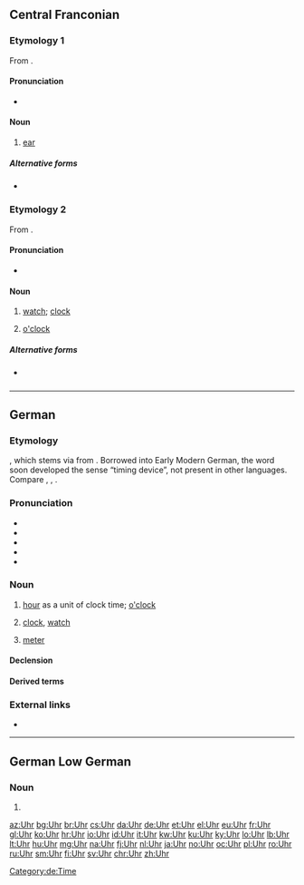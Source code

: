 ==Central Franconian==

===Etymology 1===
From {{inh|gmw-cfr|goh|ōra}}.

====Pronunciation====
* {{IPA|/uə̯/|lang=gmw-cfr}}

====Noun====
{{head|gmw-cfr|noun|g=n|plural|Uhre|diminutive|Ührche}}

# {{lb|gmw-cfr|Ripuarian|northern|_|Moselle Franconian}} [[ear]]
#: {{ux|gmw-cfr|Wann de schlääch hürs, wäsch der de Föß, datt der Dreck us de '''Uhre''' nohrötsch.|Wash your feet if you can’t hear well, so that the dirt from your '''ears''' can slide down.}}

=====Alternative forms=====
* {{l|gmw-cfr|Ohr}} {{i|southern Moselle Franconian}}

===Etymology 2===
From {{der|gmw-cfr|dum|ūre}}.

====Pronunciation====
* {{IPA|/uə̯/|lang=gmw-cfr}} {{i|in some dialects distinguished from etymology 1 by [[w:de:Rheinische Schärfung|tone]]}}

====Noun====
{{head|gmw-cfr|noun|g=f|plural|Uhre|diminutive|Ührche}}

# {{lb|gmw-cfr|Ripuarian}} [[watch]]; [[clock]]
# {{lb|gmw-cfr|Ripuarian}} [[o'clock]]

=====Alternative forms=====
* {{l|gmw-cfr|Ouher}} {{i|Moselle Franconian}}

----

==German==

===Etymology===
{{bor|de|gml|ūre}}, which stems via {{der|de|dum|-}} from {{der|de|la|hōra|t=hour}}. Borrowed into Early Modern German, the word soon developed the sense “timing device”, not present in other languages. Compare {{cog|nl|uur}}, {{cog|en|hour}}, {{cog|fr|heure}}.

===Pronunciation===
* {{IPA|/ʔuːɐ̯/|lang=de}}
* {{audio|De-Uhr.ogg|audio (Germany)|lang=de}}
* {{audio|De-at-Uhr.ogg|audio (Austria)|lang=de}}
* {{homophones|lang=de|ur-|Ur}}
* {{rhymes|uːɐ̯|lang=de}}

===Noun===
{{de-noun|f||Uhren}}

# {{lb|de|invariable}} [[hour]] as a unit of clock time; [[o'clock]]
#: {{ux|de|Es ist vier '''Uhr'''.|It is four '''o'clock'''.}}
#: {{ux|de|Es ist vier '''Uhr''' zwölf.|It is twelve minutes past four.}}
#: {{ux|de|Wieviel '''Uhr''' ist es?|What time is it?}}
# [[clock]], [[watch]] {{gloss|timing device}}
#: {{ux|de|Meine '''Uhr''' geht nach.|My '''watch''' is running slow.}}
# {{lb|de|in compounds}} [[meter]] {{gloss|a kind of measuring instrument, typically for water and gas consumption}}
#: {{ux|de|Wasser'''uhr'''|inline=1|[[water meter]]}}
#: {{ux|de|Gas'''uhr'''|inline=1|[[gas meter]]}}

====Declension====
{{de-decl-noun-f|en}}

====Derived terms====
{{der4|Analoguhr|Antik-Uhr|Armbanduhr|Atomuhr|Automatikuhr|Bahnhofsuhr|Benzinuhr|Blumenuhr|Count-Down-Uhr|Damenuhr|Digitaluhr|Drehpendeluhr|Eieruhr|Funkuhr|Gasuhr|Herrenuhr|Kirchturmuhr|[[Kontrolluhr]], [[Stechuhr]], [[Stempeluhr]]|Kuckucksuhr|Laufuhr|Messuhr|Multifunktionsuhr|Normaluhr|Parkuhr|[[Pendeluhr]], [[Standuhr]]|Quarzuhr|Rubidiumuhr|rund um die Uhr|Sanduhr|Sonnenuhr|Stromuhr|Schachuhr|Schuluhr|Spieluhr|Sportuhr|Stoppuhr|Stundenglas|Stutzuhr|Tankuhr|Taschenuhr|Taucheruhr|Turmuhr|Uhrenfeder|Uhrglasnagel|Uhrmacher|Uhrwerk|Uhrzeit|Wanduhr|Wasseruhr|lang=de}}

===External links===
* {{R:Duden}}

----

==German Low German==

===Noun===
{{nds-de-noun|g=n}}

# {{alternative spelling of|Ur|lang=nds-de}}

[[Category:de:Time]]

[[az:Uhr]]
[[bg:Uhr]]
[[br:Uhr]]
[[cs:Uhr]]
[[da:Uhr]]
[[de:Uhr]]
[[et:Uhr]]
[[el:Uhr]]
[[eu:Uhr]]
[[fr:Uhr]]
[[gl:Uhr]]
[[ko:Uhr]]
[[hr:Uhr]]
[[io:Uhr]]
[[id:Uhr]]
[[it:Uhr]]
[[kw:Uhr]]
[[ku:Uhr]]
[[ky:Uhr]]
[[lo:Uhr]]
[[lb:Uhr]]
[[lt:Uhr]]
[[hu:Uhr]]
[[mg:Uhr]]
[[na:Uhr]]
[[fj:Uhr]]
[[nl:Uhr]]
[[ja:Uhr]]
[[no:Uhr]]
[[oc:Uhr]]
[[pl:Uhr]]
[[ro:Uhr]]
[[ru:Uhr]]
[[sm:Uhr]]
[[fi:Uhr]]
[[sv:Uhr]]
[[chr:Uhr]]
[[zh:Uhr]]